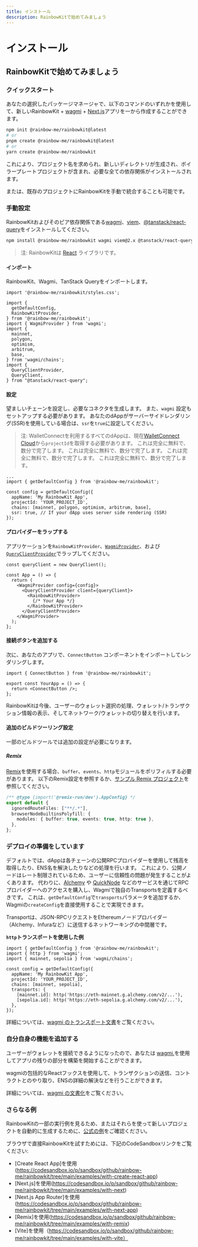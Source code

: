 ```yaml
---
title: インストール
description: RainbowKitで始めてみましょう
---
```


# インストール

## RainbowKitで始めてみましょう

### クイックスタート

あなたの選択したパッケージマネージャで、以下のコマンドのいずれかを使用して、新しいRainbowKit + [wagmi](https://wagmi.sh) + [Next.js](https://nextjs.org)アプリを一から作成することができます。

```bash
npm init @rainbow-me/rainbowkit@latest
# or
pnpm create @rainbow-me/rainbowkit@latest
# or
yarn create @rainbow-me/rainbowkit
```

これにより、プロジェクト名を求められ、新しいディレクトリが生成され、ボイラープレートプロジェクトが含まれ、必要な全ての依存関係がインストールされます。

または、既存のプロジェクトにRainbowKitを手動で統合することも可能です。

### 手動設定

RainbowKitおよびそのピア依存関係である[wagmi](https://wagmi.sh/)、[viem](https://viem.sh)、[@tanstack/react-query](https://tanstack.com/query/v5)をインストールしてください。

```bash
npm install @rainbow-me/rainbowkit wagmi viem@2.x @tanstack/react-query
```

> 注: RainbowKitは [React](https://reactjs.org/) ライブラリです。

#### インポート

RainbowKit、Wagmi、TanStack Queryをインポートします。

```tsx
import '@rainbow-me/rainbowkit/styles.css';

import {
  getDefaultConfig,
  RainbowKitProvider,
} from '@rainbow-me/rainbowkit';
import { WagmiProvider } from 'wagmi';
import {
  mainnet,
  polygon,
  optimism,
  arbitrum,
  base,
} from 'wagmi/chains';
import {
  QueryClientProvider,
  QueryClient,
} from "@tanstack/react-query";
```

#### 設定

望ましいチェーンを設定し、必要なコネクタを生成します。 また、`wagmi` 設定もセットアップする必要があります。 あなたのdAppがサーバーサイドレンダリング(SSR)を使用している場合は、`ssr`を`true`に設定してください。

> 注: WalletConnectを利用するすべてのdAppは、現在[WalletConnect Cloud](https://cloud.walletconnect.com/)から`projectId`を取得する必要があります。 これは完全に無料で、数分で完了します。 これは完全に無料で、数分で完了します。 これは完全に無料で、数分で完了します。 これは完全に無料で、数分で完了します。

```tsx line=4-99
...
import { getDefaultConfig } from '@rainbow-me/rainbowkit';

const config = getDefaultConfig({
  appName: 'My RainbowKit App',
  projectId: 'YOUR_PROJECT_ID',
  chains: [mainnet, polygon, optimism, arbitrum, base],
  ssr: true, // If your dApp uses server side rendering (SSR)
});
```

#### プロバイダーをラップする

アプリケーションを`RainbowKitProvider`、[`WagmiProvider`](https://wagmi.sh/react/api/WagmiProvider#wagmiprovider)、および[`QueryClientProvider`](https://tanstack.com/query/v4/docs/framework/react/reference/QueryClientProvider)でラップしてください。

```tsx
const queryClient = new QueryClient();

const App = () => {
  return (
    <WagmiProvider config={config}>
      <QueryClientProvider client={queryClient}>
        <RainbowKitProvider>
          {/* Your App */}
        </RainbowKitProvider>
      </QueryClientProvider>
    </WagmiProvider>
  );
};
```

#### 接続ボタンを追加する

次に、あなたのアプリで、`ConnectButton` コンポーネントをインポートしてレンダリングします。

```tsx
import { ConnectButton } from '@rainbow-me/rainbowkit';

export const YourApp = () => {
  return <ConnectButton />;
};
```

RainbowKitは今後、ユーザーのウォレット選択の処理、ウォレット/トランザクション情報の表示、そしてネットワーク/ウォレットの切り替えを行います。

#### 追加のビルドツーリング設定

一部のビルドツールでは追加の設定が必要になります。

##### Remix

[Remix](https://remix.run)を使用する場合、`buffer`、`events`、`http`モジュールをポリフィルする必要があります。 以下のRemix設定を参照するか、[サンプル Remix プロジェクト](https://github.com/rainbow-me/rainbowkit/blob/main/examples/with-remix)を参照してください。

```ts
/** @type {import('@remix-run/dev').AppConfig} */
export default {
  ignoredRouteFiles: ["**/.*"],
  browserNodeBuiltinsPolyfill: {
    modules: { buffer: true, events: true, http: true },
  },
};
```

### デプロイの準備をしています

デフォルトでは、dAppは各チェーンの公開RPCプロバイダーを使用して残高を取得したり、ENS名を解決したりなどの処理を行います。 これにより、公開ノードはレート制限されているため、ユーザーに信頼性の問題が発生することがよくあります。 代わりに、[Alchemy](https://www.alchemy.com/) や [QuickNode](https://www.quicknode.com/) などのサービスを通じてRPCプロバイダーへのアクセスを購入し、Wagmiで独自のTransportsを定義するべきです。 これは、`getDefaultConfig`で`transports`パラメータを追加するか、Wagmiの`createConfig`を直接使用することで実現できます。

Transportは、JSON-RPCリクエストをEthereumノードプロバイダー（Alchemy、Infuraなど）に送信するネットワーキングの中間層です。

**`http`トランスポートを使用した例**

```tsx
import { getDefaultConfig } from '@rainbow-me/rainbowkit';
import { http } from 'wagmi';
import { mainnet, sepolia } from 'wagmi/chains';

const config = getDefaultConfig({
  appName: 'My RainbowKit App',
  projectId: 'YOUR_PROJECT_ID',
  chains: [mainnet, sepolia],
  transports: {
    [mainnet.id]: http('https://eth-mainnet.g.alchemy.com/v2/...'),
    [sepolia.id]: http('https://eth-sepolia.g.alchemy.com/v2/...'),
  },
});
```

詳細については、[wagmi のトランスポート文書](https://wagmi.sh/core/api/transports#transports)をご覧ください。

### 自分自身の機能を追加する

ユーザーがウォレットを接続できるようになったので、あなたは [wagmi.](https://wagmi.sh)を使用してアプリの残りの部分を構築を開始することができます。

wagmiの包括的なReactフックスを使用して、トランザクションの送信、コントラクトとのやり取り、ENSの詳細の解決などを行うことができます。

詳細については、[wagmi の文書化](https://wagmi.sh)をご覧ください。

### さらなる例

RainbowKitの一部の実行例を見るため、またはそれらを使って新しいプロジェクトを自動的に生成するために、[公式の例](https://github.com/rainbow-me/rainbowkit/tree/main/examples)をご確認ください。

ブラウザで直接RainbowKitを試すためには、下記のCodeSandboxリンクをご覧ください:

- [Create React App]を使用(https://codesandbox.io/p/sandbox/github/rainbow-me/rainbowkit/tree/main/examples/with-create-react-app)
- [Next.js]を使用(https://codesandbox.io/p/sandbox/github/rainbow-me/rainbowkit/tree/main/examples/with-next)
- [Next.js App Router]を使用(https://codesandbox.io/p/sandbox/github/rainbow-me/rainbowkit/tree/main/examples/with-next-app)
- [Remix]を使用(https://codesandbox.io/p/sandbox/github/rainbow-me/rainbowkit/tree/main/examples/with-remix)
- [Vite]を使用（https://codesandbox.io/p/sandbox/github/rainbow-me/rainbowkit/tree/main/examples/with-vite）
